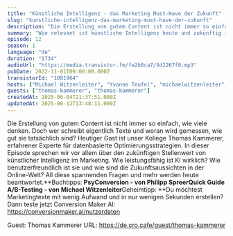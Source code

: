 ```yaml
---
title: "Künstliche Intelligenz - das Marketing Must-Have der Zukunft"
slug: "kunstliche-intelligenz-das-marketing-must-have-der-zukunft"
description: "Die Erstellung von gutem Content ist nicht immer so einfach, wie viele denken. Doch wer schreibt eigentlich Texte und woran wird gemessen, wie gut sie tatsächlich sind? Heutiger Gast ist unser Kollege Thomas Kammerer, erfahrener Experte für datenbasierte Optimierungsstrategien. In dieser Episode sprechen wir vor allem über den zukünftigen Stellenwert von künstlicher Intelligenz im Marketing. Wie leistungsfähig ist KI wirklich? Wie benutzerfreundlich ist sie und wie sind die Zukunftsaussichten in der Online-Welt? All diese spannenden Fragen und mehr werden heute beantwortet.<strong>Buchtipps: </strong>PsyConversion - von Philipp SpreerQuick Guide A/B-Testing - von Michael Witzenleiter<strong>Geheimtipp: </strong>Du möchtest Marketingtexte mit wenig Aufwand und in nur wenigen Sekunden erstellen? Dann teste jetzt Conversion Maker AI: <a href=\"https://conversionmaker.ai/nutzerdaten\">https://conversionmaker.ai/nutzerdaten</a>\n\n\n\n\nGuest: Thomas Kammerer\nURL: https://de.cro.cafe/guest/thomas-kammerer\n"
summary: "Wie relevant ist künstliche Intelligenz heute und zukünftig in der Marketingwelt? Darüber sprechen wir mit Thomas Kammerer in unserer neuesten Folge."
episode: 12
season: 1
language: "de"
duration: "1734"
audioUrl: "https://media.transistor.fm/fe2b0ca7/5d2267f0.mp3"
pubDate: 2022-11-01T09:00:00.000Z
transistorId: "1081964"
hosts: ["Michael Witzenleiter", "Yvonne Teufel", "michaelwitzenleiter", "yvonneteufel"]
guests: ["thomas-kammerer", "thomas-kammerer"]
createdAt: 2025-06-04T21:37:51.000Z
updatedAt: 2025-06-12T13:48:11.000Z
---
```


Die Erstellung von gutem Content ist nicht immer so einfach, wie viele denken. Doch wer schreibt eigentlich Texte und woran wird gemessen, wie gut sie tatsächlich sind? Heutiger Gast ist unser Kollege Thomas Kammerer, erfahrener Experte für datenbasierte Optimierungsstrategien. In dieser Episode sprechen wir vor allem über den zukünftigen Stellenwert von künstlicher Intelligenz im Marketing. Wie leistungsfähig ist KI wirklich? Wie benutzerfreundlich ist sie und wie sind die Zukunftsaussichten in der Online-Welt? All diese spannenden Fragen und mehr werden heute beantwortet.**Buchtipps: **PsyConversion - von Philipp SpreerQuick Guide A/B-Testing - von Michael Witzenleiter**Geheimtipp: **Du möchtest Marketingtexte mit wenig Aufwand und in nur wenigen Sekunden erstellen? Dann teste jetzt Conversion Maker AI: https://conversionmaker.ai/nutzerdaten

Guest: Thomas Kammerer
URL: https://de.cro.cafe/guest/thomas-kammerer
